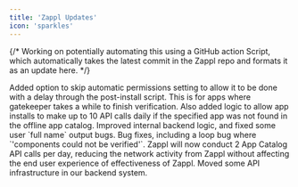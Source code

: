 ```yaml
---
title: 'Zappl Updates'
icon: 'sparkles'
---
```


{/* Working on potentially automating this using a GitHub action Script, which automatically takes the latest commit in the Zappl repo and formats it as an update here. */}


<Update label="v1.2.1" description="2025-03-27">
	Added option to skip automatic permissions setting to allow it to be done with a delay through the post-install script. This is for apps where gatekeeper takes a while to finish verification. Also added logic to allow app installs to make up to 10 API calls daily if the specified app was not found in the offline app catalog.
</Update>

<Update label="v1.2.0" description="2025-03-13">
	Improved internal backend logic, and fixed some user `full name` output bugs.
</Update>

<Update label="v1.1.2" description="2025-03-11">
	Bug fixes, including a loop bug where `'components could not be verified'`.
</Update>

<Update label="v1.1.1" description="2025-02-19">
	Zappl will now conduct 2 App Catalog API calls per day, reducing the network activity from Zappl without affecting the end user experience of effectiveness of Zappl.
</Update>

<Update label="v1.1.0" description="2025-01-17">
	Moved some API infrastructure in our backend system.
</Update>
